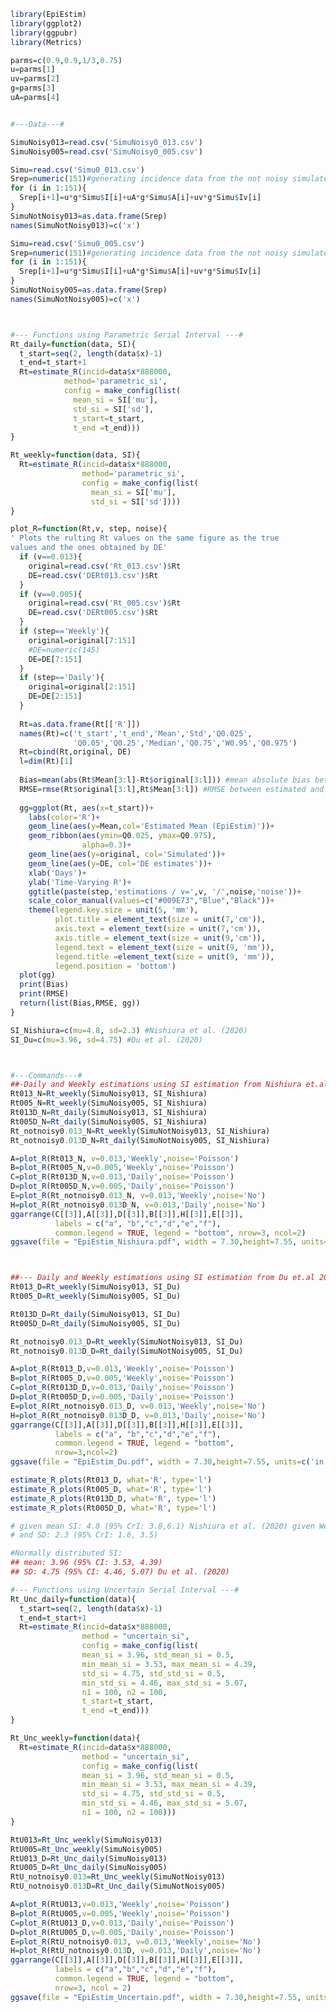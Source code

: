 ```{r Parameters and data}
library(EpiEstim)
library(ggplot2)
library(ggpubr)
library(Metrics)

parms=c(0.9,0.9,1/3,0.75)
u=parms[1]
uv=parms[2]
g=parms[3]
uA=parms[4]


#---Data---#

SimuNoisy013=read.csv('SimuNoisy0_013.csv')
SimuNoisy005=read.csv('SimuNoisy0_005.csv')

Simu=read.csv('Simu0_013.csv')
Srep=numeric(151)#generating incidence data from the not noisy simulated data
for (i in 1:151){ 
  Srep[i+1]=u*g*Simu$I[i]+uA*g*Simu$A[i]+uv*g*Simu$Iv[i]
}
SimuNotNoisy013=as.data.frame(Srep)
names(SimuNotNoisy013)=c('x')

Simu=read.csv('Simu0_005.csv')
Srep=numeric(151)#generating incidence data from the not noisy simulated data
for (i in 1:151){ 
  Srep[i+1]=u*g*Simu$I[i]+uA*g*Simu$A[i]+uv*g*Simu$Iv[i]
}
SimuNotNoisy005=as.data.frame(Srep)
names(SimuNotNoisy005)=c('x')



#--- Functions using Parametric Serial Interval ---#
Rt_daily=function(data, SI){
  t_start=seq(2, length(data$x)-1)
  t_end=t_start+1
  Rt=estimate_R(incid=data$x*888000,
            method='parametric_si',
            config = make_config(list(
              mean_si = SI['mu'], 
              std_si = SI['sd'], 
              t_start=t_start, 
              t_end =t_end)))
}

Rt_weekly=function(data, SI){
  Rt=estimate_R(incid=data$x*888000,
                method='parametric_si',
                config = make_config(list(
                  mean_si = SI['mu'], 
                  std_si = SI['sd'])))
}
```

```{r}
plot_R=function(Rt,v, step, noise){
' Plots the rulting Rt values on the same figure as the true
values and the ones obtained by DE'
  if (v==0.013){
    original=read.csv('Rt_013.csv')$Rt
    DE=read.csv('DERt013.csv')$Rt
  }
  if (v==0.005){
    original=read.csv('Rt_005.csv')$Rt
    DE=read.csv('DERt005.csv')$Rt
  }
  if (step=='Weekly'){
    original=original[7:151]
    #DE=numeric(145)
    DE=DE[7:151]
  }
  if (step=='Daily'){
    original=original[2:151]
    DE=DE[2:151]
  }
  
  Rt=as.data.frame(Rt[['R']])
  names(Rt)=c('t_start','t_end','Mean','Std','Q0.025',
              'Q0.05','Q0.25','Median','Q0.75','W0.95','Q0.975')
  Rt=cbind(Rt,original, DE)
  l=dim(Rt)[1]
  
  Bias=mean(abs(Rt$Mean[3:l]-Rt$original[3:l])) #mean absolute bias between estimated and tru Rt
  RMSE=rmse(Rt$original[3:l],Rt$Mean[3:l]) #RMSE between estimated and tru Rt
  
  gg=ggplot(Rt, aes(x=t_start))+
    labs(color='R')+
    geom_line(aes(y=Mean,col='Estimated Mean (EpiEstim)'))+
    geom_ribbon(aes(ymin=Q0.025, ymax=Q0.975),
                alpha=0.3)+
    geom_line(aes(y=original, col='Simulated'))+
    geom_line(aes(y=DE, col='DE estimates'))+
    xlab('Days')+
    ylab('Time-Varying R')+
    ggtitle(paste(step,'estimations / v=',v, '/',noise,'noise'))+
    scale_color_manual(values=c("#009E73","Blue","Black"))+
    theme(legend.key.size = unit(5, 'mm'), 
          plot.title = element_text(size = unit(7,'cm')),
          axis.text = element_text(size = unit(7,'cm')),
          axis.title = element_text(size = unit(9,'cm')),
          legend.text = element_text(size = unit(9, 'mm')),
          legend.title =element_text(size = unit(9, 'mm')),
          legend.position = 'bottom')
  plot(gg)
  print(Bias)
  print(RMSE)
  return(list(Bias,RMSE, gg))
}
```


```{r message=FALSE, warning=FALSE}
SI_Nishiura=c(mu=4.8, sd=2.3) #Nishiura et al. (2020) 
SI_Du=c(mu=3.96, sd=4.75) #Du et al. (2020)



#---Commands---#
##-Daily and Weekly estimations using SI estimation from Nishiura et.al 2020-##
Rt013_N=Rt_weekly(SimuNoisy013, SI_Nishiura)
Rt005_N=Rt_weekly(SimuNoisy005, SI_Nishiura)
Rt013D_N=Rt_daily(SimuNoisy013, SI_Nishiura)
Rt005D_N=Rt_daily(SimuNoisy005, SI_Nishiura)
Rt_notnoisy0.013_N=Rt_weekly(SimuNotNoisy013, SI_Nishiura)
Rt_notnoisy0.013D_N=Rt_daily(SimuNotNoisy005, SI_Nishiura)

A=plot_R(Rt013_N, v=0.013,'Weekly',noise='Poisson')
B=plot_R(Rt005_N,v=0.005,'Weekly',noise='Poisson')
C=plot_R(Rt013D_N,v=0.013,'Daily',noise='Poisson')
D=plot_R(Rt005D_N,v=0.005,'Daily',noise='Poisson')
E=plot_R(Rt_notnoisy0.013_N, v=0.013,'Weekly',noise='No')
H=plot_R(Rt_notnoisy0.013D_N, v=0.013,'Daily',noise='No')
ggarrange(C[[3]],A[[3]],D[[3]],B[[3]],H[[3]],E[[3]],
          labels = c("a", "b","c","d","e","f"), 
          common.legend = TRUE, legend = "bottom", nrow=3, ncol=2)
ggsave(file = "EpiEstim_Nishiura.pdf", width = 7.30,height=7.55, units=c('in'))



##--- Daily and Weekly estimations using SI estimation from Du et.al 2020 ---##
Rt013_D=Rt_weekly(SimuNoisy013, SI_Du)
Rt005_D=Rt_weekly(SimuNoisy005, SI_Du)

Rt013D_D=Rt_daily(SimuNoisy013, SI_Du)
Rt005D_D=Rt_daily(SimuNoisy005, SI_Du)

Rt_notnoisy0.013_D=Rt_weekly(SimuNotNoisy013, SI_Du)
Rt_notnoisy0.013D_D=Rt_daily(SimuNotNoisy005, SI_Du)

A=plot_R(Rt013_D,v=0.013,'Weekly',noise='Poisson')
B=plot_R(Rt005_D,v=0.005,'Weekly',noise='Poisson')
C=plot_R(Rt013D_D,v=0.013,'Daily',noise='Poisson')
D=plot_R(Rt005D_D,v=0.005,'Daily',noise='Poisson')
E=plot_R(Rt_notnoisy0.013_D, v=0.013,'Weekly',noise='No')
H=plot_R(Rt_notnoisy0.013D_D, v=0.013,'Daily',noise='No')
ggarrange(C[[3]],A[[3]],D[[3]],B[[3]],H[[3]],E[[3]], 
          labels = c("a", "b","c","d","e","f"), 
          common.legend = TRUE, legend = "bottom",
          nrow=3,ncol=2)
ggsave(file = "EpiEstim_Du.pdf", width = 7.30,height=7.55, units=c('in'))

estimate_R_plots(Rt013_D, what='R', type='l')
estimate_R_plots(Rt005_D, what='R', type='l')
estimate_R_plots(Rt013D_D, what='R', type='l')
estimate_R_plots(Rt005D_D, what='R', type='l')
```

```{r}
# given mean SI: 4.8 (95% CrI: 3.8,6.1) Nishiura et al. (2020) given Weibull distribution
# and SD: 2.3 (95% CrI: 1.6, 3.5) 

#Normally distributed SI:
## mean: 3.96 (95% CI: 3.53, 4.39)
## SD: 4.75 (95% CI: 4.46, 5.07) Du et al. (2020)

#--- Functions using Uncertain Serial Interval ---#
Rt_Unc_daily=function(data){
  t_start=seq(2, length(data$x)-1)
  t_end=t_start+1
  Rt=estimate_R(incid=data$x*888000,
                method = "uncertain_si",
                config = make_config(list(
                mean_si = 3.96, std_mean_si = 0.5,
                min_mean_si = 3.53, max_mean_si = 4.39,
                std_si = 4.75, std_std_si = 0.5,
                min_std_si = 4.46, max_std_si = 5.07,
                n1 = 100, n2 = 100,
                t_start=t_start, 
                t_end =t_end)))
}

Rt_Unc_weekly=function(data){
  Rt=estimate_R(incid=data$x*888000,
                method = "uncertain_si",
                config = make_config(list(
                mean_si = 3.96, std_mean_si = 0.5,
                min_mean_si = 3.53, max_mean_si = 4.39,
                std_si = 4.75, std_std_si = 0.5,
                min_std_si = 4.46, max_std_si = 5.07,
                n1 = 100, n2 = 100)))
}
```


```{r}
RtU013=Rt_Unc_weekly(SimuNoisy013)
RtU005=Rt_Unc_weekly(SimuNoisy005)
RtU013_D=Rt_Unc_daily(SimuNoisy013)
RtU005_D=Rt_Unc_daily(SimuNoisy005)
RtU_notnoisy0.013=Rt_Unc_weekly(SimuNotNoisy013)
RtU_notnoisy0.013D=Rt_Unc_daily(SimuNotNoisy005)

A=plot_R(RtU013,v=0.013,'Weekly',noise='Poisson')
B=plot_R(RtU005,v=0.005,'Weekly',noise='Poisson')
C=plot_R(RtU013_D,v=0.013,'Daily',noise='Poisson')
D=plot_R(RtU005_D,v=0.005,'Daily',noise='Poisson')
E=plot_R(RtU_notnoisy0.013, v=0.013,'Weekly',noise='No')
H=plot_R(RtU_notnoisy0.013D, v=0.013,'Daily',noise='No')
ggarrange(C[[3]],A[[3]],D[[3]],B[[3]],H[[3]],E[[3]],
          labels = c("a","b","c","d","e","f"), 
          common.legend = TRUE, legend = "bottom", 
          nrow=3, ncol = 2)
ggsave(file = "EpiEstim_Uncertain.pdf", width = 7.30,height=7.55, units=c('in'))
```
